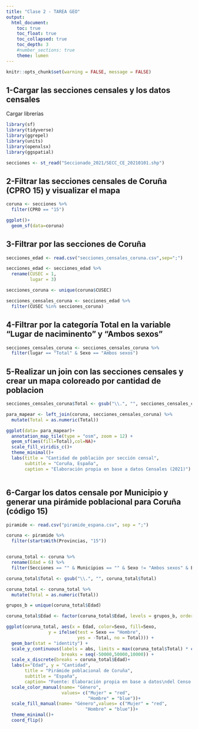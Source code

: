 ```yaml
---
title: "Clase 2 - TAREA GEO"
output: 
  html_document:
    toc: true
    toc_float: true
    toc_collapsed: true
    toc_depth: 3
    #number_sections: true
    theme: lumen
---
```


```r
knitr::opts_chunk$set(warning = FALSE, message = FALSE) 
```

## 1-Cargar las secciones censales y los datos censales

Cargar librerías
```r

library(sf)
library(tidyverse)
library(ggrepel)
library(units)
library(openxlsx)
library(ggspatial)
```


```r

secciones <- st_read("Seccionado_2021/SECC_CE_20210101.shp")


```

## 2-Filtrar las secciones censales de Coruña (CPRO 15) y visualizar el mapa
```r

coruna <- secciones %>% 
  filter(CPRO == "15")

ggplot()+
  geom_sf(data=coruna)


```


## 3-Filtrar por las secciones de Coruña

```r


secciones_edad <- read.csv("secciones_censales_coruna.csv",sep=";")

secciones_edad <- secciones_edad %>% 
  rename(CUSEC = 1,
         lugar = 3)

secciones_coruna <- unique(coruna$CUSEC)

secciones_censales_coruna <- secciones_edad %>% 
  filter(CUSEC %in% secciones_coruna)


```

## 4-Filtrar por la categoría Total en la variable "Lugar de naciminento" y "Ambos sexos"
```r

secciones_censales_coruna <- secciones_censales_coruna %>% 
  filter(lugar == "Total" & Sexo == "Ambos sexos")

```

## 5-Realizar un join con las secciones censales y crear un mapa coloreado por cantidad de poblacion
```r

secciones_censales_coruna$Total <- gsub("\\.", "", secciones_censales_coruna$Total)

para_mapear <- left_join(coruna, secciones_censales_coruna) %>% 
  mutate(Total = as.numeric(Total))

ggplot(data= para_mapear)+
  annotation_map_tile(type = "osm", zoom = 12) +
  geom_sf(aes(fill=Total),col=NA)+
  scale_fill_viridis_c()+
  theme_minimal()+
  labs(title = "Cantidad de población por sección censal",
       subtitle = "Coruña, España",
       caption = "Elaboración propia en base a datos Censales (2021)")



```


## 6-Cargar los datos censale por Municipio y generar una pirámide poblacional para Coruña (código 15)
```r


piramide <- read.csv("piramide_espana.csv", sep = ";")

coruna <- piramide %>% 
  filter(startsWith(Provincias, "15"))


coruna_total <- coruna %>% 
  rename(Edad = 6) %>% 
  filter(Secciones == "" & Municipios == "" & Sexo != "Ambos sexos" & Edad != "Total")

coruna_total$Total <- gsub("\\.", "", coruna_total$Total)

coruna_total <- coruna_total %>% 
  mutate(Total = as.numeric(Total))


```


```r

grupos_b = unique(coruna_total$Edad)

coruna_total$Edad <- factor(coruna_total$Edad, levels = grupos_b, ordered = TRUE)

ggplot(coruna_total, aes(x = Edad, color=Sexo, fill=Sexo,
                y = ifelse(test = Sexo == "Hombre",
                           yes = -Total, no = Total))) + 
  geom_bar(stat = "identity") +
  scale_y_continuous(labels = abs, limits = max(coruna_total$Total) * c(-1,1),
                     breaks = seq(-50000,50000,10000)) +
  scale_x_discrete(breaks = coruna_total$Edad)+
  labs(x="Edad", y = "Cantidad",
       title = "Pirámide poblacional de Coruña",
       subtitle = "España",
       caption= "Fuente: Elaboración propia en base a datos\ndel Censo 2021")+
  scale_color_manual(name= "Género",
                     values= c("Mujer" = "red",
                               "Hombre" = "blue"))+
  scale_fill_manual(name= "Género",values= c("Mujer" = "red",
                              "Hombre" = "blue"))+
  theme_minimal()+
  coord_flip()



```